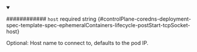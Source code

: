 
<details className="config-field" data-expandable="false" open>
<summary>

############ `host` <span className="config-field-required" data-required="false">required</span> <span className="config-field-type">string</span> <span className="config-field-default"></span> <span className="config-field-enum"></span> {#controlPlane-coredns-deployment-spec-template-spec-ephemeralContainers-lifecycle-postStart-tcpSocket-host}

Optional: Host name to connect to, defaults to the pod IP.

</summary>



</details>
